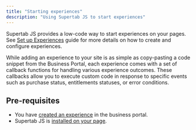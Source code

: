 ```yaml
---
title: "Starting experiences"
description: "Using Supertab JS to start experiences"
---
```


Supertab JS provides a low-code way to start experiences on your pages. See [Set up Experiences](/supertab-experiences/experiences) guide for more details on how to create and configure experiences.

While adding an experience to your site is as simple as copy-pasting a code snippet from the Business Portal, each experience comes with a set of callback functions for handling various experience outcomes. These callbacks allow you to execute custom code in response to specific events such as purchase status, entitlements statuses, or error conditions.

## Pre-requisites

- You have <a href="/supertab-experiences/experiences">created an experience</a> in the business portal.
- Supertab JS is <a href="/supertab-js/installation">installed on your page</a>.
